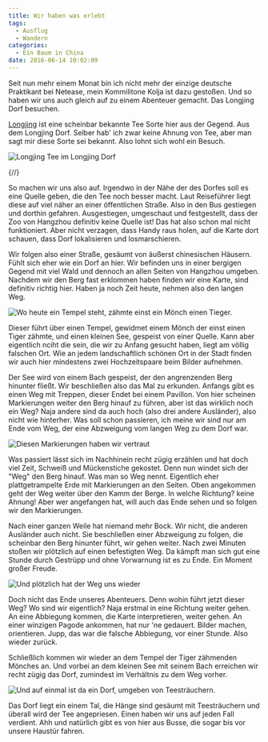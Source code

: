 ```yaml
---
title: Wir haben was erlebt
tags:
  - Ausflug
  - Wandern
categories:
  - Ein Baum in China
date: 2016-06-14 10:02:09
---
```



Seit nun mehr einem Monat bin ich nicht mehr der einzige deutsche Praktikant bei Netease, mein Kommilitone Kolja ist dazu gestoßen. Und so haben wir uns auch gleich auf zu einem Abenteuer gemacht. Das Longjing Dorf besuchen.

[Longjing](https://en.wikipedia.org/wiki/Longjing_tea) ist eine scheinbar bekannte Tee Sorte hier aus der Gegend. Aus dem Longjing Dorf. Selber hab' ich zwar keine Ahnung von Tee, aber man sagt mir diese Sorte sei bekannt. Also lohnt sich wohl ein Besuch.

![Longjing Tee im Longjing Dorf](/images/china/longjingTea.jpg)

{/*<!-- more -->*/}

So machen wir uns also auf. Irgendwo in der Nähe der des Dorfes soll es eine Quelle geben, die den Tee noch besser macht. Laut Reiseführer liegt diese auf viel näher an einer öffentlichen Straße. Also in den Bus gestiegen und dorthin gefahren. Ausgestiegen, umgeschaut und festgestellt, dass der Zoo von Hangzhou definitiv keine Quelle ist! Das hat also schon mal nicht funktioniert. Aber nicht verzagen, dass Handy raus holen, auf die Karte dort schauen, dass Dorf lokalisieren und losmarschieren.

Wir folgen also einer Straße, gesäumt von äußerst chinesischen Häusern. Fühlt sich eher wie ein Dorf an hier. Wir befinden uns in einer bergigen Gegend mit viel Wald und dennoch an allen Seiten von Hangzhou umgeben. Nachdem wir den Berg fast erklommen haben finden wir eine Karte, sind definitiv richtig hier. Haben ja noch Zeit heute, nehmen also den langen Weg.

![Wo heute ein Tempel steht, zähmte einst ein Mönch einen Tieger.](/images/china/moenchTieger.JPG)

Dieser führt über einen Tempel, gewidmet einem Mönch der einst einen Tiger zähmte, und einen kleinen See, gespeist von einer Quelle. Kann aber eigentlich nciht die sein, die wir zu Anfang gesucht haben, liegt am völlig falschen Ort. Wie an jedem landschaftlich schönen Ort in der Stadt finden wir auch hier mindestens zwei Hochzeitspaare beim Bilder aufnehmen.

Der See wird von einem Bach gespeist, der den angrenzenden Berg hinunter fließt. Wir beschließen also das Mal zu erkunden. Anfangs gibt es einen Weg mit Treppen, dieser Endet bei einem Pavillon. Von hier scheinen Markierungen weiter den Berg hinauf zu führen, aber ist das wirklich noch ein Weg? Naja andere sind da auch hoch (also drei andere Ausländer), also nicht wie hinterher. Was soll schon passieren, ich meine wir sind nur am Ende vom Weg, der eine Abzweigung vom langen Weg zu dem Dorf war.

![Diesen Markierungen haben wir vertraut](/images/china/markierung.jpg)

Was passiert lässt sich im Nachhinein recht zügig erzählen und hat doch viel Zeit, Schweiß und Mückenstiche gekostet. Denn nun windet sich der "Weg" den Berg hinauf. Was man so Weg nennt. Eigentlich eher plattgetrampelte Erde mit Markierungen an den Seiten. Oben angekommen geht der Weg weiter über den Kamm der Berge. In welche Richtung? keine Ahnung! Aber wer angefangen hat, will auch das Ende sehen und so folgen wir den Markierungen.

Nach einer ganzen Weile hat niemand mehr Bock. Wir nicht, die anderen Ausländer auch nicht. Sie beschließen einer Abzweigung zu folgen, die scheinbar den Berg hinunter führt, wir gehen weiter. Nach zwei Minuten stoßen wir plötzlich auf einen befestigten Weg. Da kämpft man sich gut eine Stunde durch Gestrüpp und ohne Vorwarnung ist es zu Ende. Ein Moment großer Freude.

![Und plötzlich hat der Weg uns wieder](/images/china/wiederWeg.jpg)

Doch nicht das Ende unseres Abenteuers. Denn wohin führt jetzt dieser Weg? Wo sind wir eigentlich? Naja erstmal in eine Richtung weiter gehen. An eine Abbiegung kommen, die Karte interpretieren, weiter gehen. An einer winzigen Pagode ankommen, hat nur 'ne gedauert. Bilder machen, orientieren. Jupp, das war die falsche Abbiegung, vor einer Stunde. Also wieder zurück.

Schließlich kommen wir wieder an dem Tempel der Tiger zähmenden Mönches an. Und vorbei an dem kleinen See mit seinem Bach erreichen wir recht zügig das Dorf, zumindest im Verhältnis zu dem Weg vorher.

![Und auf einmal ist da ein Dorf, umgeben von Teesträuchern.](/images/china/longjingVillage.JPG)

Das Dorf liegt ein einem Tal, die Hänge sind gesäumt mit Teesträuchern und überall wird der Tee angepriesen. Einen haben wir uns auf jeden Fall verdient. Ahh und natürlich gibt es von hier aus Busse, die sogar bis vor unsere Haustür fahren.

